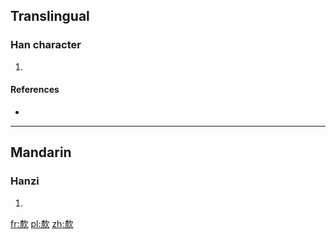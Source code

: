 ==Translingual==

===Han character===
{{Han char|rn=76|rad=欠|as=09|sn=13|four=|canj=木火弓人 (DFNO)}}

# {{defn|Han|sort=欠09}}

====References====
* {{Han ref|kx=0569.170|dkj=16125|dj=0958.020|hdz=32144.120|uh=6B40|ud=27456}}

----

==Mandarin==

===Hanzi===
{{cmn-hanzi|pin=[[kuǎn]] ([[kuan3]])|wg=k'uan<sup>3</sup>}}

# {{defn|lang=cmn|sort=欠09}}

[[fr:歀]]
[[pl:歀]]
[[zh:歀]]